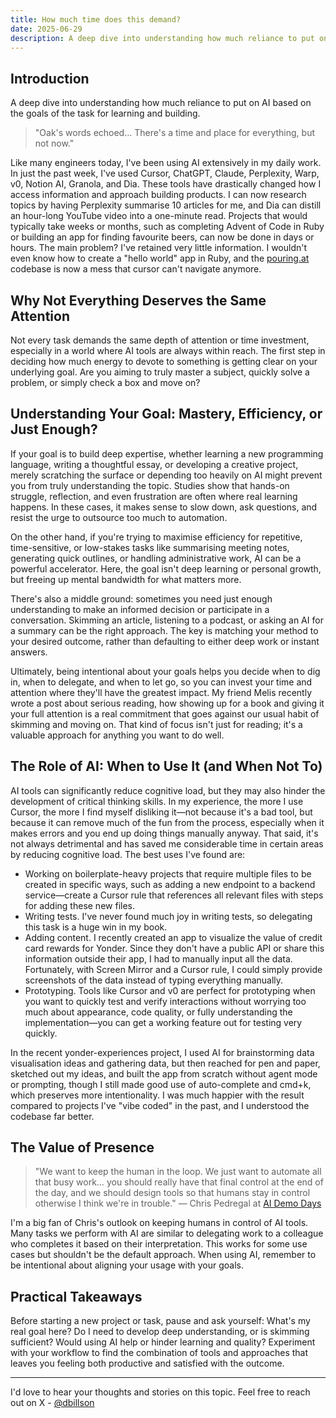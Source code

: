 ```yaml
---
title: How much time does this demand?
date: 2025-06-29
description: A deep dive into understanding how much reliance to put on AI based on the goals of the task for learning and building.
---
```


## Introduction

A deep dive into understanding how much reliance to put on AI based on the goals of the task for learning and building.

> "Oak's words echoed… There's a time and place for everything, but not now."

Like many engineers today, I've been using AI extensively in my daily work. In just the past week, I've used Cursor, ChatGPT, Claude, Perplexity, Warp, v0, Notion AI, Granola, and Dia. These tools have drastically changed how I access information and approach building products. I can now research topics by having Perplexity summarise 10 articles for me, and Dia can distill an hour-long YouTube video into a one-minute read. Projects that would typically take weeks or months, such as completing Advent of Code in Ruby or building an app for finding favourite beers, can now be done in days or hours. The main problem? I've retained very little information. I wouldn't even know how to create a "hello world" app in Ruby, and the [pouring.at](http://pouring.at) codebase is now a mess that cursor can't navigate anymore.

## Why Not Everything Deserves the Same Attention

Not every task demands the same depth of attention or time investment, especially in a world where AI tools are always within reach. The first step in deciding how much energy to devote to something is getting clear on your underlying goal. Are you aiming to truly master a subject, quickly solve a problem, or simply check a box and move on?

## Understanding Your Goal: Mastery, Efficiency, or Just Enough?

If your goal is to build deep expertise, whether learning a new programming language, writing a thoughtful essay, or developing a creative project, merely scratching the surface or depending too heavily on AI might prevent you from truly understanding the topic. Studies show that hands-on struggle, reflection, and even frustration are often where real learning happens. In these cases, it makes sense to slow down, ask questions, and resist the urge to outsource too much to automation.

On the other hand, if you're trying to maximise efficiency for repetitive, time-sensitive, or low-stakes tasks like summarising meeting notes, generating quick outlines, or handling administrative work, AI can be a powerful accelerator. Here, the goal isn't deep learning or personal growth, but freeing up mental bandwidth for what matters more.

There's also a middle ground: sometimes you need just enough understanding to make an informed decision or participate in a conversation. Skimming an article, listening to a podcast, or asking an AI for a summary can be the right approach. The key is matching your method to your desired outcome, rather than defaulting to either deep work or instant answers.

Ultimately, being intentional about your goals helps you decide when to dig in, when to delegate, and when to let go, so you can invest your time and attention where they'll have the greatest impact. My friend Melis recently wrote a post about serious reading, how showing up for a book and giving it your full attention is a real commitment that goes against our usual habit of skimming and moving on. That kind of focus isn't just for reading; it's a valuable approach for anything you want to do well.

## The Role of AI: When to Use It (and When Not To)

AI tools can significantly reduce cognitive load, but they may also hinder the development of critical thinking skills. In my experience, the more I use Cursor, the more I find myself disliking it—not because it's a bad tool, but because it can remove much of the fun from the process, especially when it makes errors and you end up doing things manually anyway. That said, it's not always detrimental and has saved me considerable time in certain areas by reducing cognitive load. The best uses I've found are:

- Working on boilerplate-heavy projects that require multiple files to be created in specific ways, such as adding a new endpoint to a backend service—create a Cursor rule that references all relevant files with steps for adding these new files.
- Writing tests. I've never found much joy in writing tests, so delegating this task is a huge win in my book.
- Adding content. I recently created an app to visualize the value of credit card rewards for Yonder. Since they don't have a public API or share this information outside their app, I had to manually input all the data. Fortunately, with Screen Mirror and a Cursor rule, I could simply provide screenshots of the data instead of typing everything manually.
- Prototyping. Tools like Cursor and v0 are perfect for prototyping when you want to quickly test and verify interactions without worrying too much about appearance, code quality, or fully understanding the implementation—you can get a working feature out for testing very quickly.

In the recent yonder-experiences project, I used AI for brainstorming data visualisation ideas and gathering data, but then reached for pen and paper, sketched out my ideas, and built the app from scratch without agent mode or prompting, though I still made good use of auto-complete and cmd+k, which preserves more intentionality. I was much happier with the result compared to projects I've "vibe coded" in the past, and I understood the codebase far better.

## The Value of Presence

> "We want to keep the human in the loop. We just want to automate all that busy work… you should really have that final control at the end of the day, and we should design tools so that humans stay in control otherwise I think we're in trouble." — Chris Pedregal at [AI Demo Days](https://youtu.be/GoWgg6cigCc?si=z2evUdSjRwO8nuVe)

I'm a big fan of Chris's outlook on keeping humans in control of AI tools. Many tasks we perform with AI are similar to delegating work to a colleague who completes it based on their interpretation. This works for some use cases but shouldn't be the default approach. When using AI, remember to be intentional about aligning your usage with your goals.

## Practical Takeaways

Before starting a new project or task, pause and ask yourself: What's my real goal here? Do I need to develop deep understanding, or is skimming sufficient? Would using AI help or hinder learning and quality? Experiment with your workflow to find the combination of tools and approaches that leaves you feeling both productive and satisfied with the outcome.

---

I'd love to hear your thoughts and stories on this topic. Feel free to reach out on X - [@dbillson](https://x.com/dbillson)